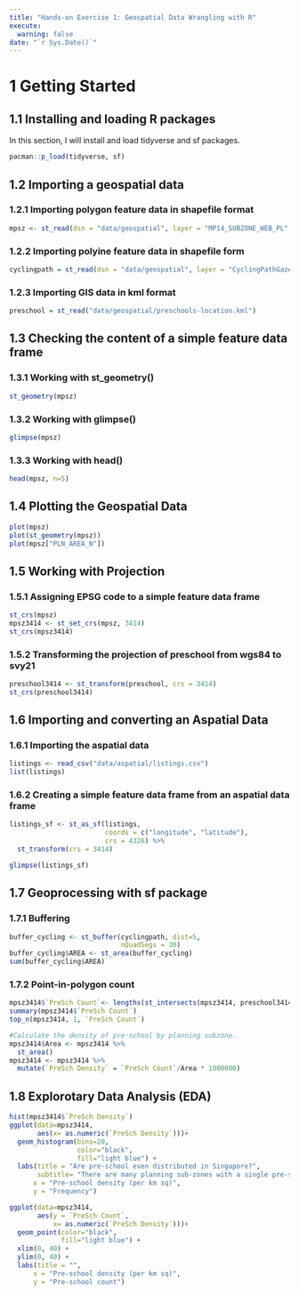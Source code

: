 ```yaml
---
title: "Hands-on Exercise 1: Geospatial Data Wrangling with R"
execute:
  warning: false
date: "`r Sys.Date()`"
---
```


# 1 Getting Started

## 1.1 Installing and loading R packages

In this section, I will install and load tidyverse and sf packages.

```r
pacman::p_load(tidyverse, sf)
```

## 1.2 Importing a geospatial data

### 1.2.1 Importing polygon feature data in shapefile format

```r
mpsz <- st_read(dsn = "data/geospatial", layer = "MP14_SUBZONE_WEB_PL" )

```

### 1.2.2 Importing polyine feature data in shapefile form

```r
cyclingpath = st_read(dsn = "data/geospatial", layer = "CyclingPathGazette")
```

### 1.2.3 Importing GIS data in kml format

```r
preschool = st_read("data/geospatial/preschools-location.kml")
```

## 1.3 Checking the content of a simple feature data frame

### 1.3.1 Working with st_geometry()

```r
st_geometry(mpsz)
```

### 1.3.2 Working with glimpse()

```r
glimpse(mpsz)
```

### 1.3.3 Working with head()

```r
head(mpsz, n=5)
```

## 1.4 Plotting the Geospatial Data

```r
plot(mpsz)
plot(st_geometry(mpsz))
plot(mpsz["PLN_AREA_N"])
```

## 1.5 Working with Projection

### 1.5.1 Assigning EPSG code to a simple feature data frame

```r
st_crs(mpsz)
mpsz3414 <- st_set_crs(mpsz, 3414)
st_crs(mpsz3414)
```

### 1.5.2 Transforming the projection of preschool from wgs84 to svy21

```r
preschool3414 <- st_transform(preschool, crs = 3414)
st_crs(preschool3414)
```

## 1.6 Importing and converting an Aspatial Data

### 1.6.1 Importing the aspatial data

```r
listings <- read_csv("data/aspatial/listings.csv")
list(listings)
```

### 1.6.2 Creating a simple feature data frame from an aspatial data frame

```r
listings_sf <- st_as_sf(listings,
                        coords = c("longitude", "latitude"),
                        crs = 4326) %>%
  st_transform(crs = 3414)

glimpse(listings_sf)
```

## 1.7 Geoprocessing with sf package

### 1.7.1 Buffering

```r
buffer_cycling <- st_buffer(cyclingpath, dist=5,
                            nQuadSegs = 30)
buffer_cycling$AREA <- st_area(buffer_cycling)
sum(buffer_cycling$AREA)
```

### 1.7.2 Point-in-polygon count

```r
mpsz3414$`PreSch Count`<- lengths(st_intersects(mpsz3414, preschool3414))
summary(mpsz3414$`PreSch Count`)
top_n(mpsz3414, 1, `PreSch Count`)

#Calculate the density of pre-school by planning subzone.
mpsz3414$Area <- mpsz3414 %>%
  st_area()
mpsz3414 <- mpsz3414 %>%
  mutate(`PreSch Density` = `PreSch Count`/Area * 1000000)
```

## 1.8 Explorotary Data Analysis (EDA)

```r
hist(mpsz3414$`PreSch Density`)
ggplot(data=mpsz3414, 
       aes(x= as.numeric(`PreSch Density`)))+
  geom_histogram(bins=20, 
                 color="black", 
                 fill="light blue") +
  labs(title = "Are pre-school even distributed in Singapore?",
       subtitle= "There are many planning sub-zones with a single pre-school, on the other hand, \nthere are two planning sub-zones with at least 20 pre-schools",
      x = "Pre-school density (per km sq)",
      y = "Frequency")

ggplot(data=mpsz3414, 
       aes(y = `PreSch Count`, 
           x= as.numeric(`PreSch Density`)))+
  geom_point(color="black", 
             fill="light blue") +
  xlim(0, 40) +
  ylim(0, 40) +
  labs(title = "",
      x = "Pre-school density (per km sq)",
      y = "Pre-school count")
```
